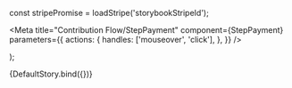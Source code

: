 const stripePromise = loadStripe('storybookStripeId');

<Meta
  title="Contribution Flow/StepPayment"
  component={StepPayment}
  parameters={{
    actions: {
      handles: ['mouseover', 'click'],
    },
  }}
/>

  <Elements stripe={stripePromise}>
    <StepPayment stepProfile={StepProfile} collective={webpackCollective} {...props} />
  </Elements>
);

<Story name="Default">{DefaultStory.bind({})}</Story>

<ArgsTable story="Default" />
